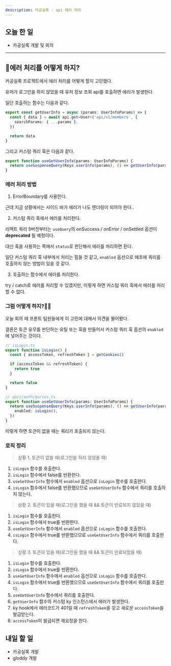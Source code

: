 ```yaml
---
description: 카공실록 - api 에러 처리
---
```


## 오늘 한 일

- 카공실록 개발 및 회의

---

## 🤔에러 처리를 어떻게 하지?

카공실록 프로젝트에서 에러 처리를 어떻게 할지 고민했다.

유저가 로그인을 하지 않았을 때 유저 정보 조회 api를 호출하면 에러가 발생한다.

일단 호출하는 함수는 다음과 같다.

```ts
export const getUserInfo = async (params: UserInfoParams) => {
  const { data } = await api.get<User>('api/v1/members', {
    searchParams: { ...params },
  })

  return data
}
```

그리고 커스텀 쿼리 훅은 다음과 같다.

```ts
export function useGetUserInfo(params: UserInfoParams) {
  return useSuspenseQuery(Keys.userInfo(params), () => getUserInfo(params))
}
```

### 에러 처리 방법

1. ErrorBoundary를 사용한다.

근데 지금 상황에서는 사이드 바가 에러가 나도 렌더링이 되어야 한다..

2. 커스텀 쿼리 훅에서 에러를 처리한다.

리액트 쿼리 5버전부터는 `useQuery`의 onSuccess / onError / onSettled 옵션이 **deprecated** 될 예정이다.

대신 훅을 사용하는 쪽에서 `status`로 판단해서 에러를 처리하면 된다.

일단 커스텀 쿼리 훅 내부에서 처리는 힘들 것 같고, `enabled` 옵션으로 애초에 쿼리를 호출하지 않는 방법이 있을 것 같다.

3. 호출하는 함수에서 에러를 처리한다.

try / catch로 에러를 처리할 수 있겠지만, 이렇게 하면 커스텀 쿼리 훅에서 에러를 처리할 수 없다.

### 그럼 어떻게 하지?🤔🤔

오늘 회의 때 프론트 팀원들에게 이 고민에 대해서 의견을 물어봤다.

결론은 토큰 유무를 판단하는 유틸 또는 훅을 만들어서 커스텀 쿼리 훅 옵션의 `enabled`에 넣어주는 것이다.

```ts
// isLogin.ts
export function isLogin() {
  const { accessToken, refreshToken } = getCookies()

  if (accessToken && refreshToken) {
    return true
  }

  return false
}
```

```ts
// apis/auth/quries.ts
export function useGetUserInfo(params: UserInfoParams) {
  return useSuspenseQuery(Keys.userInfo(params), () => getUserInfo(params), {
    enabled: isLogin(),
  })
}
```

이렇게 하면 토큰이 없을 때는 쿼리가 호출되지 않는다.

### 로직 정리

> 상황 1. 토큰이 없을 때(로그인을 하지 않았을 때)

1. `isLogin` 함수를 호출한다.
2. `isLogin` 함수에서 false를 반환한다.
3. `useGetUserInfo` 함수에서 `enabled` 옵션으로 `isLogin` 함수를 호출한다.
4. `isLogin` 함수에서 false를 반환했으므로 `useGetUserInfo` 함수에서 쿼리를 호출하지 않는다.

> 상황 2. 토큰이 있을 때(로그인을 했을 때 && 토큰이 만료되지 않았을 때)

1. `isLogin` 함수를 호출한다.
2. `isLogin` 함수에서 true를 반환한다.
3. `useGetUserInfo` 함수에서 `enabled` 옵션으로 `isLogin` 함수를 호출한다.
4. `isLogin` 함수에서 true를 반환했으므로 `useGetUserInfo` 함수에서 쿼리를 호출한다.

> 상황 3. 토큰이 있을 때(로그인을 했을 때 && 토큰이 만료되었을 때)

1. `isLogin` 함수를 호출한다.
2. `isLogin` 함수에서 true를 반환한다.
3. `useGetUserInfo` 함수에서 `enabled` 옵션으로 `isLogin` 함수를 호출한다.
4. `isLogin` 함수에서 true를 반환했으므로 `useGetUserInfo` 함수에서 쿼리를 호출한다.
5. `useGetUserInfo` 함수에서 쿼리를 호출한다.
6. `getUserInfo` 함수의 커스텀 ky 인스턴스에서 에러가 발생한다.
7. ky hook에서 에러코드가 401일 때 `refreshToken`을 갖고 새로운 `accessToken`을 발급받는다.
8. `accessToken`이 발급되면 재요청을 한다.

## 내일 할 일

- 카공실록 개발
- gloddy 개발
